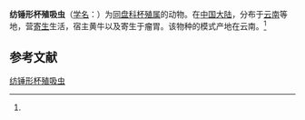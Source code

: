 {{Speciesbox
| name = 纺锤形杯殖吸虫
| status = 
| status_system = 
| image = 
| genus = Calicophoron
| species = fusum
| authority = (Wang et Xia, 1977)<ref name='id9984'>{{cite web| url =http://www.bioinfo.cn/db05/BjdwSpecies.php?action=view&id=9984| title =纺锤形杯殖吸虫| work =《中国动物物种编目数据库》| publisher =中国科学院微生物研究所| author =中国科学院动物研究所| accessdate =2009-04-16| deadurl =yes| archiveurl =https://web.archive.org/web/20160305064239/http://www.bioinfo.cn/db05/BjdwSpecies.php?action=view&id=9984| archivedate =2016-03-05}}</ref>
}}

'''纺锤形杯殖吸虫'''（[[学名|学名]]：{{lang|la|''Calicophoron fusum''}}）为[[同盘科|同盘科]][[杯殖属|杯殖属]]的动物。在[[中国大陆|中国大陆]]，分布于[[云南|云南]]等地，营[[寄生|寄生]]生活，宿主黄牛以及寄生于瘤胃。该物种的模式产地在云南。<ref name='id9984'/>

== 参考文献 ==
{{reflist}}

{{Wikispecies|Calicophoron fusum}}

[[Category:杯殖属|纺锤形杯殖吸虫]]


{{吸虫小作品}}